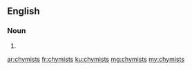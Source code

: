 ==English==

===Noun===
{{head|en}}

# {{plural of|chymist}}

[[ar:chymists]]
[[fr:chymists]]
[[ku:chymists]]
[[mg:chymists]]
[[my:chymists]]